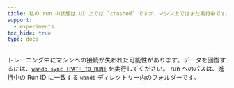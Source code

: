 ```yaml
---
title: 私の run の状態は UI 上では `crashed` ですが、マシン上ではまだ実行中です。データを取り戻すにはどうすればいいですか？
support:
  - experiments
toc_hide: true
type: docs
---
```

トレーニング中にマシンへの接続が失われた可能性があります。データを回復するには、[`wandb sync [PATH_TO_RUN]`](/ja/models/ref/cli/wandb-sync) を実行してください。 run へのパスは、進行中の Run ID に一致する `wandb` ディレクトリー内のフォルダーです。
